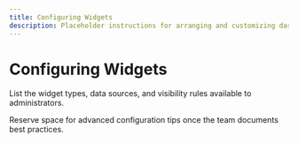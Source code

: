 ```yaml
---
title: Configuring Widgets
description: Placeholder instructions for arranging and customizing dashboard widgets.
---
```


# Configuring Widgets

List the widget types, data sources, and visibility rules available to administrators.

Reserve space for advanced configuration tips once the team documents best practices.
